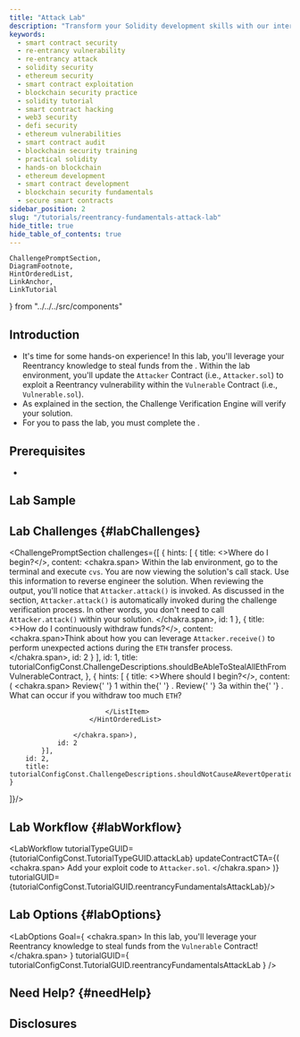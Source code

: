 ```yaml
---
title: "Attack Lab"
description: "Transform your Solidity development skills with our interactive re-entrancy vulnerability lab. Learn by doing as you exploit real smart contract weaknesses in a guided environment. Perfect for developers seeking practical blockchain security experience."
keywords:
  - smart contract security
  - re-entrancy vulnerability
  - re-entrancy attack
  - solidity security
  - ethereum security
  - smart contract exploitation
  - blockchain security practice
  - solidity tutorial
  - smart contract hacking
  - web3 security
  - defi security
  - ethereum vulnerabilities
  - smart contract audit
  - blockchain security training
  - practical solidity
  - hands-on blockchain
  - ethereum development
  - smart contract development
  - blockchain security fundamentals
  - secure smart contracts
sidebar_position: 2
slug: "/tutorials/reentrancy-fundamentals-attack-lab"
hide_title: true
hide_table_of_contents: true
---
```


<!-- Intellij mdx plugin doesn't support ts path aliases -->
    ChallengePromptSection,
    DiagramFootnote,
    HintOrderedList,
    LinkAnchor,
    LinkTutorial
} from "../../../src/components"

## Introduction

- It's time for some hands-on experience! In this lab, you'll leverage your Reentrancy knowledge to steal funds from the
<LinkTutorial
    tutorialGUID={tutorialConfigConst.TutorialGUID.reentrancyFundamentalsAttackTheory}
    content="Vulnerable Contract"
    anchorGUID={tutorialConfigConst.AnchorGUID.primaryCode}/>. Within the lab environment, you'll update the `Attacker` Contract (i.e., `Attacker.sol`) to exploit a Reentrancy vulnerability within the `Vulnerable` Contract (i.e., `Vulnerable.sol`).
- As explained in the
<LinkTutorial
    tutorialGUID={tutorialConfigConst.TutorialGUID.reentrancyFundamentalsAttackLab}
    anchorGUID={tutorialConfigConst.AnchorGUID.labWorkflow}/> section, the Challenge Verification Engine will verify your solution.
- For you to pass the lab, you must complete the <LinkAnchor
    anchorGUID={tutorialConfigConst.AnchorGUID.labChallenges}/>.

## Prerequisites

- <LinkTutorial tutorialGUID={tutorialConfigConst.TutorialGUID.reentrancyFundamentalsAttackTheory}/>

## Lab Sample
<LabSample/>


## Lab Challenges {#labChallenges}

<ChallengePromptSection challenges={[
    {
        hints: [
            {
                title: <>Where do I begin?</>,
                content: <chakra.span>
                    <HintOrderedList>
                        <ListItem>
                            Within the lab environment, go to the terminal and
                            execute <Code>cvs</Code>.
                        </ListItem>
                        <ListItem>
                            You are now viewing the solution's call stack. Use this
                            information to reverse engineer the solution. When reviewing
                            the output, you'll notice
                            that <Code>Attacker.attack()</Code> is invoked. As discussed
                            in the <LinkTutorial
                            tutorialGUID={tutorialConfigConst.TutorialGUID.reentrancyFundamentalsAttackLab}
                            anchorGUID={tutorialConfigConst.AnchorGUID.labWorkflow}/> section, <Code>Attacker.attack()</Code> is
                            automatically invoked during the challenge verification
                            process. In other words, you don't need to
                            call <Code>Attacker.attack()</Code> within your solution.
                        </ListItem>
                    </HintOrderedList>
                </chakra.span>,
                id: 1
            },
            {
                title: <>How do I continuously withdraw funds?</>,
                content: <chakra.span>Think about how you can
                    leverage <Code>Attacker.receive()</Code> to perform unexpected actions
                    during the <Code>ETH</Code> transfer process.
                </chakra.span>,
                id: 2
            }
        ],
        id: 1,
        title: tutorialConfigConst.ChallengeDescriptions.shouldBeAbleToStealAllEthFromVulnerableContract,
    },
    {
        hints: [
            {
                title: <>Where should I begin?</>,
                content: (
                    <chakra.span>
                        <HintOrderedList>
                            <ListItem>
                                Review{' '}
                                <DiagramFootnote
                                    prefix={tutorialConfigConst.DiagramConstructNames.seedingPhase}>1</DiagramFootnote> within
                                the{' '}
                                <LinkTutorial
                                    tutorialGUID={tutorialConfigConst.TutorialGUID.reentrancyFundamentalsAttackTheory}
                                    anchorGUID={tutorialConfigConst.AnchorGUID.processDiagram}/>.
                            </ListItem>
                            <ListItem>
                                Review{' '}
                                <DiagramFootnote
                                    prefix={tutorialConfigConst.DiagramConstructNames.transferPhase}>3a</DiagramFootnote> within
                                the{' '}
                                <LinkTutorial
                                    tutorialGUID={tutorialConfigConst.TutorialGUID.reentrancyFundamentalsAttackTheory}
                                    anchorGUID={tutorialConfigConst.AnchorGUID.processDiagram}/>. What can occur if you withdraw too much <Code>ETH</Code>?

                            </ListItem>
                        </HintOrderedList>

                    </chakra.span>),
                id: 2
            }],
        id: 2,
        title: tutorialConfigConst.ChallengeDescriptions.shouldNotCauseARevertOperation,
    }
]}/>

## Lab Workflow {#labWorkflow}
<LabWorkflow tutorialTypeGUID={tutorialConfigConst.TutorialTypeGUID.attackLab}
             updateContractCTA={(
                 <chakra.span>
                     Add your exploit code to <Code>Attacker.sol</Code>.
                 </chakra.span>
             )}
             tutorialGUID={tutorialConfigConst.TutorialGUID.reentrancyFundamentalsAttackLab}/>

## Lab Options {#labOptions}
<LabOptions
    Goal={
        <chakra.span>
            In this lab, you'll leverage your Reentrancy knowledge to steal funds from
            the <Code>Vulnerable</Code> Contract!
        </chakra.span>
    }
    tutorialGUID={
        tutorialConfigConst.TutorialGUID.reentrancyFundamentalsAttackLab
    }
/>

## Need Help? {#needHelp}
<Help
    tutorialGUID={tutorialConfigConst.TutorialGUID.reentrancyFundamentalsAttackLab}></Help>

## Disclosures
<Liability/>
